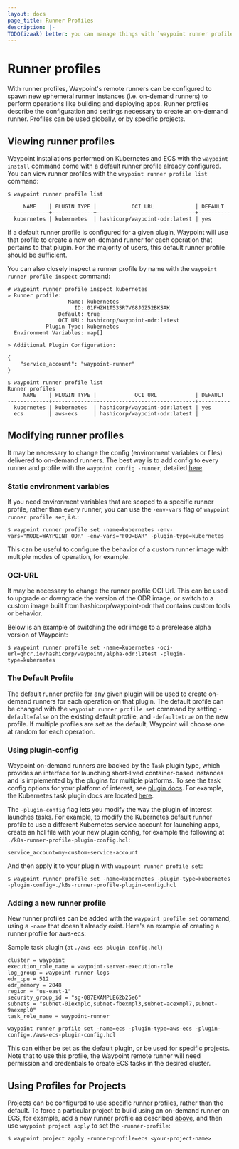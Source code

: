```yaml
---
layout: docs
page_title: Runner Profiles
description: |-
TODO(izaak) better: you can manage things with `waypoint runner profile`!
---
```


# Runner profiles

With runner profiles, Waypoint's remote runners can be configured to spawn new ephemeral runner instances (i.e. on-demand runners)
to perform operations like building and deploying apps. Runner profiles describe the configuration and settings
necessary to create an on-demand runner. Profiles can be used globally, or by specific projects.

## Viewing runner profiles

Waypoint installations performed on Kubernetes and ECS with the `waypoint install` command come with a default
runner profile already configured. You can view runner profiles with the `waypoint runner profile list` command:

```shell-session
$ waypoint runner profile list

     NAME    | PLUGIN TYPE |           OCI URL             | DEFAULT
-------------+-------------+-------------------------------+----------
  kubernetes | kubernetes  | hashicorp/waypoint-odr:latest | yes
```

If a default runner profile is configured for a given plugin, Waypoint will use that profile to create a new on-demand
runner for each operation that pertains to that plugin. For the majority of users, this default runner profile should
be sufficient.

You can also closely inspect a runner profile by name with the `waypoint runner profile inspect` command:

```shell-session
# waypoint runner profile inspect kubernetes
» Runner profile:
                   Name: kubernetes
                     ID: 01FHZH1T53SR7V68JGZ52BKSAK
                Default: true
                OCI URL: hashicorp/waypoint-odr:latest
            Plugin Type: kubernetes
  Environment Variables: map[]

» Additional Plugin Configuration:

{
	"service_account": "waypoint-runner"
}

$ waypoint runner profile list
Runner profiles
     NAME    | PLUGIN TYPE |            OCI URL            | DEFAULT
-------------+-------------+-------------------------------+----------
  kubernetes | kubernetes  | hashicorp/waypoint-odr:latest | yes
  ecs        | aws-ecs     | hashicorp/waypoint-odr:latest |
```

## Modifying runner profiles

It may be necessary to change the config (environment variables or files) delivered to on-demand runners.
The best way is to add config to every runner and profile with the `waypoint config -runner`, detailed [here](/docs/runner/config).

### Static environment variables

If you need environment variables that are scoped to a specific runner profile, rather than every runner, you can use
the `-env-vars` flag of `waypoint runner profile set`, i.e.:

```shell-session
$ waypoint runner profile set -name=kubernetes -env-vars="MODE=WAYPOINT_ODR" -env-vars="FOO=BAR" -plugin-type=kubernetes
```

This can be useful to configure the behavior of a custom runner image with multiple modes of operation, for example.

### OCI-URL

It may be necessary to change the runner profile OCI Url. This can be used to upgrade or downgrade the version of the
ODR image, or switch to a custom image built from hashicorp/waypoint-odr that contains custom tools or behavior.

Below is an example of switching the odr image to a prerelease alpha version of Waypoint:

```shell-session
$ waypoint runner profile set -name=kubernetes -oci-url=ghcr.io/hashicorp/waypoint/alpha-odr:latest -plugin-type=kubernetes
```

### The Default Profile

The default runner profile for any given plugin will be used to create on-demand runners for each operation on that plugin.
The default profile can be changed with the `waypoint runner profile set` command by setting `-default=false` on the
existing default profile, and `-default=true` on the new profile. If multiple profiles are set as the default,
Waypoint will choose one at random for each operation.

### Using plugin-config

Waypoint on-demand runners are backed by the `Task` plugin type, which provides an interface for launching short-lived
container-based instances and is implemented by the plugins for multiple platforms. To see the task config options for
your platform of interest, see [plugin docs](/plugins). For example, the Kubernetes task plugin docs are located
[here](/plugins/kubernetes#kubernetes-task).

The `-plugin-config` flag lets you modify the way the plugin of interest launches tasks. For example, to modify the
Kubernetes default runner profile to use a different Kubernetes service account for launching apps, create an hcl
file with your new plugin config, for example the following at `./k8s-runner-profile-plugin-config.hcl`:

```hcl
service_account=my-custom-service-account
```

And then apply it to your plugin with `waypoint runner profile set`:

```
$ waypoint runner profile set -name=kubernetes -plugin-type=kubernetes -plugin-config=./k8s-runner-profile-plugin-config.hcl
```

### Adding a new runner profile

New runner profiles can be added with the `waypoint profile set` command, using a `-name` that doesn't already exist.
Here's an example of creating a runner profile for aws-ecs:

Sample task plugin (at `./aws-ecs-plugin-config.hcl`)

```hcl
cluster = waypoint
execution_role_name = waypoint-server-execution-role
log_group = waypoint-runner-logs
odr_cpu = 512
odr_memory = 2048
region = "us-east-1"
security_group_id = "sg-087EXAMPLE62b25e6"
subnets = "subnet-01exmplc,subnet-fbexmpl3,subnet-acexmpl7,subnet-9aexmpl0"
task_role_name = waypoint-runner
```

```shell-session
waypoint runner profile set -name=ecs -plugin-type=aws-ecs -plugin-config=./aws-ecs-plugin-config.hcl
```

This can either be set as the default plugin, or be used for specific projects. Note that to use this profile,
the Waypoint remote runner will need permission and credentials to create ECS tasks in the desired cluster.

## Using Profiles for Projects

Projects can be configured to use specific runner profiles, rather than the default. To force a particular project
to build using an on-demand runner on ECS, for example, add a new runner profile as described
[above](/runner/profiles#adding-a-new-runner-profile), and then use `waypoint project apply` to set the `-runner-profile`:

```shell-session
$ waypoint project apply -runner-profile=ecs <your-project-name>
```
